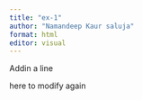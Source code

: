 ```yaml
---
title: "ex-1"
author: "Namandeep Kaur saluja"
format: html
editor: visual
---
```


Addin a line


here to modify again